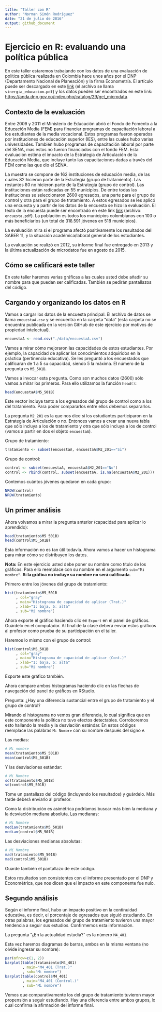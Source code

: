 ```yaml
---
title: "Taller con R"
author: "Norman Simón Rodríguez"
date: "21 de julio de 2016"
output: github_document
---
```


# Ejercicio en R: evaluando una política pública

En este taller estaremos trabajando con los datos de una evaluación de política pública realizada en Colombia hace unos años por el DNP (Departamento Nacional de Planeación) y la firma Econometría. El artículo puede ser descargado en este [link](https://github.com/normansimonr/ejercicio_R) (el archivo se llama `sinergia_educacion.pdf`) y los datos pueden ser encontrados en este link: <https://anda.dnp.gov.co/index.php/catalog/29/get_microdata>.

## Contexto de la evaluación

Entre 2009 y 2011 el Ministerio de Educación abrió el Fondo de Fomento a la Educación Media (FEM) para financiar programas de capacitación laboral a los estudiantes de la media vocacional. Estos programas fueron operados por instituciones de educación superior (IES), entre las cuales hubo varias universidades. También hubo programas de capacitación laboral por parte del SENA, mas estos no fueron financiados con el fondo FEM. Esta evaluación estima el impacto de la Estrategia de Articulación de la Educación Media, que incluye tanto las capacitaciones dadas a través del FEM como las que dio el SENA.

La muestra se compone de 162 instituciones de educación media, de las cuales 82 hicieron parte de la Estrategia (grupo de tratamiento). Las restantes 80 no hicieron parte de la Estrategia (grupo de control). Las instituciones están radicadas en 55 municipios. De entre todas las instituciones se seleccionaron 2600 egresados, una parte para el grupo de control y otra para el grupo de tratamiento. A estos egresados se les aplicó una encuesta y a partir de los datos de la encuesta se hizo la evaluación. El texto de la encuesta puede ser encontrado en este link [link](https://github.com/normansimonr/ejercicio_R) (archivo: `encuesta.pdf`). La población es todos los municipios colombianos con 100 o más beneficiarios (un total de 318.591 jóvenes en 518 municipios).

La evaluación mira si el programa afectó positivamente los resultados del SABER 11, y la situación académica/laboral general de los estudiantes.

La evaluación se realizó en 2012, su informe final fue entregado en 2013 y la última actualización de microdatos fue en agosto de 2015.

## Cómo se calificará este taller

En este taller haremos varias gráficas a las cuales usted debe añadir su nombre para que puedan ser calificadas. También se pedirán pantallazos del código.

## Cargando y organizando los datos en R

Vamos a cargar los datos de la encuesta principal. El archivo de datos se llama `encuestaA.csv` y se encuentra en la carpeta "data" (esta carpeta no se encuentra publicada en la versión GitHub de este ejercicio por motivos de propiedad intelectual).

```r
encuestaA <- read.csv("./data/encuestaA.csv")
```

Vamos a mirar cómo mejoraron las capacidades de estos estudiantes. Por ejemplo, la capacidad de aplicar los conocimientos adquiridos en la práctica (pertinencia educativa). Se les preguntó a los encuestados que calificaran de 1 a 5 su capacidad, siendo 5 la máxima. El número de la pregunta es `M5_501B`.

Vamos a invocar esta pregunta. Como son muchos datos (2600) sólo vamos a mirar los primeros. Para ello utilizamos la función `head()`:

```r
head(encuestaA$M5_501B)
```

Este vector incluye tanto a los egresados del grupo de control como a los del tratamiento. Para poder compararlos entre ellos debemos separarlos.

La pregunta `M2_201` es la que nos dice si los estudiantes participaron en la Estrategia de Articulación o no. Entonces vamos a crear una nueva tabla que sólo incluya a los de tratamiento y otra que sólo incluya a los de control (vamos a partir en dos el objeto `encuestaA`).

Grupo de tratamiento:
```r
tratamiento <- subset(encuestaA, encuestaA$M2_201=="Si")

```

Grupo de control:
```r
control <- subset(encuestaA, encuestaA$M2_201=="No")
control <- rbind(control, subset(encuestaA, is.na(encuestaA$M2_201)))

```

Contemos cuántos jóvenes quedaron en cada grupo:

```r

NROW(control)
NROW(tratamiento)

```

## Un primer análisis

Ahora volvamos a mirar la pregunta anterior (capacidad para aplicar lo aprendido):

```r
head(tratamiento$M5_501B)
head(control$M5_501B)
```

Esta información no es tan útil todavía. Ahora vamos a hacer un histograma para mirar cómo se distribuyen los datos.

**Nota:** En este ejercicio usted debe poner su nombre como título de los gráficos. Para ello reemplace con su nombre en el argumento `sub="Mi nombre"`. **Si la gráfica no incluye su nombre no será calificada**.

Primero entre los jóvenes del grupo de tratamiento:

```r
hist(tratamiento$M5_501B
     , col="gray"
     , main="Histograma de capacidad de aplicar (Trat.)"
     , xlab="1: baja, 5: alta"
     , sub="Mi nombre")

```

Ahora exporte el gráfico haciendo clic en `Export` en el panel de gráficos. Guárdelo en el computador. Al final de la clase deberá enviar estos gráficos al profesor como prueba de su participación en el taller.

Haremos lo mismo con el grupo de control:


```r
hist(control$M5_501B
     , col="gray"
     , main="Histograma de capacidad de aplicar (Cont.)"
     , xlab="1: baja, 5: alta"
     , sub="Mi nombre")

```

Exporte este gráfico también.

Ahora compare ambos histogramas haciendo clic en las flechas de navegación del panel de gráficos en RStudio.

Pregunta: ¿Hay una diferencia sustancial entre el grupo de tratamiento y el grupo de control?

Mirando el histograma no vemos gran diferencia, lo cual significa que en este componente la política no tuvo efectos detectables. Corroboremos esto hallando la media y la desviación estándar. En estos códigos reemplace las palabras `Mi Nombre` con su nombre después del signo `#`.

Las medias:
```r
# Mi nombre
mean(tratamiento$M5_501B)
mean(control$M5_501B)

```

Y las desviaciones estándar:

```r
# Mi Nombre
sd(tratamiento$M5_501B)
sd(control$M5_501B)

```

Tome un pantallazo del código (incluyendo los resultados) y guárdelo. Más tarde deberá enviarlo al profesor.


Como la distribución es asimétrica podríamos buscar más bien la mediana y la desviación mediana absoluta. Las medianas:

```r
# Mi Nombre
median(tratamiento$M5_501B)
median(control$M5_501B)
```

Las desviaciones medianas absolutas:

```r
# Mi Nombre
mad(tratamiento$M5_501B)
mad(control$M5_501B)
```

Guarde también el pantallazo de este código.

Estos resultados son consistentes con el informe presentado por el DNP y Econométrica, que nos dicen que el impacto en este componente fue nulo.

## Segundo análisis

Según el informe final, hubo un impacto positivo en la continuidad educativa, es decir, el porcentaje de egresados que siguió estudiando. En otras palabras, los egresados del grupo de tratamiento tuvieron una mayor tendencia a seguir sus estudios. Confirmemos esta información.

La pregunta "¿En la actualidad estudia?" es la número `M4_401`.

Esta vez haremos diagramas de barras, ambos en la misma ventana (no olvide ingresar su nombre):

```r
par(mfrow=c(1, 2))
barplot(table(tratamiento$M4_401)
        , main="M4_401 (Trat.)"
        , sub="Mi nombre")
barplot(table(control$M4_401)
        , main="M4_401 (Control.)"
        , sub="Mi nombre")

```

Vemos que comparativamente los del grupo de tratamiento tuvieron mayor propensión a seguir estudiando. Hay una diferencia entre ambos grupos, lo cual confirma la afirmación del informe final.
